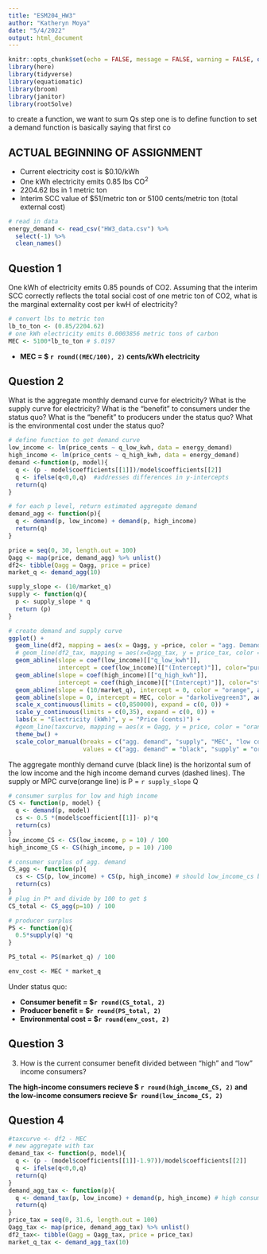 ```yaml
---
title: "ESM204_HW3"
author: "Katheryn Moya"
date: "5/4/2022"
output: html_document
---
```


```r
knitr::opts_chunk$set(echo = FALSE, message = FALSE, warning = FALSE, options(scipen=999))
library(here)
library(tidyverse)
library(equatiomatic)
library(broom)
library(janitor)
library(rootSolve)
```

to create a function, we want to sum Qs
step one is to define function to set a demand
function is basically saying that first co


## ACTUAL BEGINNING OF ASSIGNMENT
- Current electricity cost is $0.10/kWh
- One kWh electricity emits 0.85 lbs CO^2^
- 2204.62 lbs in 1 metric ton 
- Interim SCC value of $51/metric ton or 5100 cents/metric ton (total external cost)

```r
# read in data
energy_demand <- read_csv("HW3_data.csv") %>% 
  select(-1) %>% 
  clean_names()
```

## Question 1
One kWh of electricity emits 0.85 pounds of CO2. Assuming that the interim SCC correctly reflects the total social cost of one metric ton of CO2, what is the marginal externality cost per kwH of electricity?

```r
# convert lbs to metric ton
lb_to_ton <- (0.85/2204.62) 
# one kWh electricity emits 0.0003856 metric tons of carbon
MEC <- 5100*lb_to_ton # $.0197
``` 

- **MEC = $ `r round((MEC/100), 2)` cents/kWh electricity**

## Question 2

What is the aggregate monthly demand curve for electricity? What is the supply curve for electricity? What is the “benefit” to consumers under the status quo? What is the “benefit” to producers under the status quo? What is the environmental cost under the status quo?

```r
# define function to get demand curve
low_income <- lm(price_cents ~ q_low_kwh, data = energy_demand)
high_income <- lm(price_cents ~ q_high_kwh, data = energy_demand)
demand <-function(p, model){
  q <- (p - model$coefficients[[1]])/model$coefficients[[2]]
  q <- ifelse(q<0,0,q)  #addresses differences in y-intercepts
  return(q)
}

# for each p level, return estimated aggregate demand
demand_agg <- function(p){
  q <- demand(p, low_income) + demand(p, high_income)
  return(q)
}

price = seq(0, 30, length.out = 100)
Qagg <- map(price, demand_agg) %>% unlist()
df2<- tibble(Qagg = Qagg, price = price)
market_q <- demand_agg(10)

supply_slope <- (10/market_q)
supply <- function(q){
  p <- supply_slope * q
  return (p)
}

```

```r
# create demand and supply curve
ggplot() +
  geom_line(df2, mapping = aes(x = Qagg, y =price, color = "agg. Demand")) +# Agg demand
  # geom_line(df2_tax, mapping = aes(x=Qagg_tax, y = price_tax, color = "taxed agg. demand")) + #taxed agg demand
  geom_abline(slope = coef(low_income)[["q_low_kwh"]], 
              intercept = coef(low_income)[["(Intercept)"]], color="purple", linetype="twodash") + # Low consumer demand
  geom_abline(slope = coef(high_income)[["q_high_kwh"]], 
              intercept = coef(high_income)[["(Intercept)"]], color="steelblue", linetype="twodash") + # High consumer demand
  geom_abline(slope = (10/market_q), intercept = 0, color = "orange", aes(value = "supply")) + # supply curve
  geom_abline(slope = 0, intercept = MEC, color = "darkolivegreen3", aes(value = "MEC")) + # MEC
  scale_x_continuous(limits = c(0,850000), expand = c(0, 0)) +
  scale_y_continuous(limits = c(0,35), expand = c(0, 0)) +
  labs(x = "Electricity (kWh)", y = "Price (cents)") +
  #geom_line(taxcurve, mapping = aes(x = Qagg, y = price, color = "orange"))+
  theme_bw() +
  scale_color_manual(breaks = c("agg. demand", "supply", "MEC", "low consumer demand", "high consumer demand"),
                     values = c("agg. demand" = "black", "supply" = "orange", "MEC" = "darkolivegreen3", "high consumer demand" = "steelblue", "low consumer demand" = "purple"))

```

The aggregate monthly demand curve (black line) is the horizontal sum of the low income and the high income demand curves (dashed lines). The supply or MPC curve(orange line) is P = `r supply_slope` Q


```r
# consumer surplus for low and high income
CS <- function(p, model) {
  q <- demand(p, model)
  cs <- 0.5 *(model$coefficient[[1]]- p)*q
  return(cs)
}
low_income_CS <- CS(low_income, p = 10) / 100
high_income_CS <- CS(high_income, p = 10) /100

# consumer surplus of agg. demand
CS_agg <- function(p){
  cs <- CS(p, low_income) + CS(p, high_income) # should low_income_cs be used here instead of initial demand
  return(cs)
}
# plug in P* and divide by 100 to get $
CS_total <- CS_agg(p=10) / 100

# producer surplus
PS <- function(q){
  0.5*supply(q) *q
}

PS_total <- PS(market_q) / 100

env_cost <- MEC * market_q

```


Under status quo:

- **Consumer benefit = $`r round(CS_total, 2)` **
- **Producer benefit = $`r round(PS_total, 2)` **
- **Environmental cost = $`r round(env_cost, 2)` **

## Question 3
3. How is the current consumer benefit divided between “high” and “low” income consumers?

**The high-income consumers recieve $ `r round(high_income_CS, 2)` and the
low-income consumers recieve $`r round(low_income_CS, 2)`**

## Question 4 

```r
#taxcurve <- df2 - MEC
# new aggregate with tax 
demand_tax <- function(p, model){
  q <- (p - (model$coefficients[[1]]-1.97))/model$coefficients[[2]]
  q <- ifelse(q<0,0,q)
  return(q)
}
demand_agg_tax <- function(p){
  q <- demand_tax(p, low_income) + demand(p, high_income) # high consumers are not subjugated to the tax
  return(q)
}
price_tax = seq(0, 31.6, length.out = 100)
Qagg_tax <- map(price, demand_agg_tax) %>% unlist()
df2_tax<- tibble(Qagg = Qagg_tax, price = price_tax)
market_q_tax <- demand_agg_tax(10)
```

